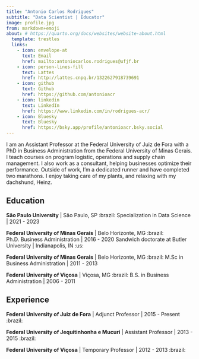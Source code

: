 ```yaml
---
title: "Antonio Carlos Rodrigues"
subtitle: "Data Scientist | Educator"
image: profile.jpg
from: markdown+emoji
about: # https://quarto.org/docs/websites/website-about.html
  template: trestles
  links:
    - icon: envelope-at
      text: Email
      href: mailto:antoniocarlos.rodrigues@ufjf.br
    - icon: person-lines-fill
      text: Lattes
      href: http://lattes.cnpq.br/1322627918739691
    - icon: github
      text: Github
      href: https://github.com/antonioacr
    - icon: linkedin
      text: LinkedIn
      href: https://www.linkedin.com/in/rodrigues-acr/
    - icon: Bluesky
      text: Bluesky
      href: https://bsky.app/profile/antonioacr.bsky.social
---
```


I am an Assistant Professor at the Federal University of Juiz de Fora with a PhD in Business Administration from the Federal University of Minas Gerais. I teach courses on program logistic, operations and supply chain management. I also work as a consultant, helping businesses optimize their performance. Outside of work, I’m a dedicated runner and have completed two marathons. I enjoy taking care of my plants, and relaxing with my dachshund, Heinz.

## Education

**São Paulo University** \| São Paulo, SP :brazil: Specialization in Data Science \| 2021 - 2023

**Federal University of Minas Gerais** \| Belo Horizonte, MG :brazil: Ph.D. Business Administration \| 2016 - 2020 Sandwich doctorate at Butler University \| Indianapolis, IN :us:

**Federal University of Minas Gerais** \| Belo Horizonte, MG :brazil: M.Sc in Business Administration \| 2011 - 2013

**Federal University of Viçosa** \| Viçosa, MG :brazil: B.S. in Business Administration \| 2006 - 2011

## Experience

**Federal University of Juiz de Fora** \| Adjunct Professor \| 2015 - Present :brazil:

**Federal University of Jequitinhonha e Mucuri** \| Assistant Professor \| 2013 - 2015 :brazil:

**Federal University of Viçosa** \| Temporary Professor \| 2012 - 2013 :brazil:
